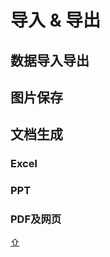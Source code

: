 # 导入 & 导出

## 数据导入导出

## 图片保存

## 文档生成

### Excel

### PPT

### PDF及网页


<a name="header"></a>

[⇧](#header)
